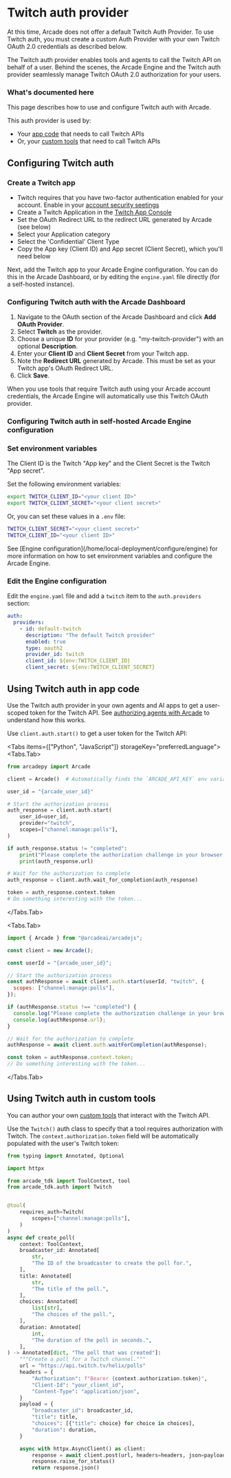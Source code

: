 
# Twitch auth provider

<Callout type="info">
  At this time, Arcade does not offer a default Twitch Auth Provider. To use
  Twitch auth, you must create a custom Auth Provider with your own Twitch OAuth
  2.0 credentials as described below.
</Callout>

The Twitch auth provider enables tools and agents to call the Twitch API on behalf of a user. Behind the scenes, the Arcade Engine and the Twitch auth provider seamlessly manage Twitch OAuth 2.0 authorization for your users.

### What's documented here

This page describes how to use and configure Twitch auth with Arcade.

This auth provider is used by:

- Your [app code](#using-twitch-auth-in-app-code) that needs to call Twitch APIs
- Or, your [custom tools](#using-twitch-auth-in-custom-tools) that need to call Twitch APIs

## Configuring Twitch auth

### Create a Twitch app

- Twitch requires that you have two-factor authentication enabled for your account. Enable in your [account security seetings](https://www.twitch.tv/settings/security)
- Create a Twitch Application in the [Twitch App Console](https://dev.twitch.tv/console/apps)
- Set the OAuth Redirect URL to the redirect URL generated by Arcade (see below)
- Select your Application category
- Select the 'Confidential' Client Type
- Copy the App key (Client ID) and App secret (Client Secret), which you'll need below

Next, add the Twitch app to your Arcade Engine configuration. You can do this in the Arcade Dashboard, or by editing the `engine.yaml` file directly (for a self-hosted instance).

### Configuring Twitch auth with the Arcade Dashboard

1. Navigate to the OAuth section of the Arcade Dashboard and click **Add OAuth Provider**.
2. Select **Twitch** as the provider.
3. Choose a unique **ID** for your provider (e.g. "my-twitch-provider") with an optional **Description**.
4. Enter your **Client ID** and **Client Secret** from your Twitch app.
5. Note the **Redirect URL** generated by Arcade. This must be set as your Twitch app's OAuth Redirect URL.
6. Click **Save**.

When you use tools that require Twitch auth using your Arcade account credentials, the Arcade Engine will automatically use this Twitch OAuth provider.

### Configuring Twitch auth in self-hosted Arcade Engine configuration

<Steps>

### Set environment variables

<Callout type="info">
  The Client ID is the Twitch "App key" and the Client Secret is the Twitch "App
  secret".
</Callout>

Set the following environment variables:

```bash
export TWITCH_CLIENT_ID="<your client ID>"
export TWITCH_CLIENT_SECRET="<your client secret>"
```

Or, you can set these values in a `.env` file:

```bash
TWITCH_CLIENT_SECRET="<your client secret>"
TWITCH_CLIENT_ID="<your client ID>"
```

<Callout>
  See [Engine configuration](/home/local-deployment/configure/engine) for more
  information on how to set environment variables and configure the Arcade
  Engine.
</Callout>

### Edit the Engine configuration

Edit the `engine.yaml` file and add a `twitch` item to the `auth.providers` section:

```yaml {3-9}
auth:
  providers:
    - id: default-twitch
      description: "The default Twitch provider"
      enabled: true
      type: oauth2
      provider_id: twitch
      client_id: ${env:TWITCH_CLIENT_ID}
      client_secret: ${env:TWITCH_CLIENT_SECRET}
```

</Steps>

## Using Twitch auth in app code

Use the Twitch auth provider in your own agents and AI apps to get a user-scoped token for the Twitch API. See [authorizing agents with Arcade](/home/auth/how-arcade-helps) to understand how this works.

Use `client.auth.start()` to get a user token for the Twitch API:

<Tabs items={["Python", "JavaScript"]} storageKey="preferredLanguage">
<Tabs.Tab>

```python {8-12}
from arcadepy import Arcade

client = Arcade()  # Automatically finds the `ARCADE_API_KEY` env variable

user_id = "{arcade_user_id}"

# Start the authorization process
auth_response = client.auth.start(
    user_id=user_id,
    provider="twitch",
    scopes=["channel:manage:polls"],
)

if auth_response.status != "completed":
    print("Please complete the authorization challenge in your browser:")
    print(auth_response.url)

# Wait for the authorization to complete
auth_response = client.auth.wait_for_completion(auth_response)

token = auth_response.context.token
# Do something interesting with the token...
```

</Tabs.Tab>

<Tabs.Tab>

```javascript {8-10}
import { Arcade } from "@arcadeai/arcadejs";

const client = new Arcade();

const userId = "{arcade_user_id}";

// Start the authorization process
const authResponse = await client.auth.start(userId, "twitch", {
  scopes: ["channel:manage:polls"],
});

if (authResponse.status !== "completed") {
  console.log("Please complete the authorization challenge in your browser:");
  console.log(authResponse.url);
}

// Wait for the authorization to complete
authResponse = await client.auth.waitForCompletion(authResponse);

const token = authResponse.context.token;
// Do something interesting with the token...
```

</Tabs.Tab>

</Tabs>

## Using Twitch auth in custom tools

You can author your own [custom tools](/home/build-tools/create-a-mcp-server) that interact with the Twitch API.

Use the `Twitch()` auth class to specify that a tool requires authorization with Twitch. The `context.authorization.token` field will be automatically populated with the user's Twitch token:

```python {5-6,9-13,36}
from typing import Annotated, Optional

import httpx

from arcade_tdk import ToolContext, tool
from arcade_tdk.auth import Twitch


@tool(
    requires_auth=Twitch(
        scopes=["channel:manage:polls"],
    )
)
async def create_poll(
    context: ToolContext,
    broadcaster_id: Annotated[
        str,
        "The ID of the broadcaster to create the poll for.",
    ],
    title: Annotated[
        str,
        "The title of the poll.",
    ],
    choices: Annotated[
        list[str],
        "The choices of the poll.",
    ],
    duration: Annotated[
        int,
        "The duration of the poll in seconds.",
    ],
) -> Annotated[dict, "The poll that was created"]:
    """Create a poll for a Twitch channel."""
    url = "https://api.twitch.tv/helix/polls"
    headers = {
        "Authorization": f"Bearer {context.authorization.token}",
        "Client-Id": "your_client_id",
        "Content-Type": "application/json",
    }
    payload = {
        "broadcaster_id": broadcaster_id,
        "title": title,
        "choices": [{"title": choice} for choice in choices],
        "duration": duration,
    }

    async with httpx.AsyncClient() as client:
        response = await client.post(url, headers=headers, json=payload)
        response.raise_for_status()
        return response.json()
```

<ToolFooter pipPackageName="arcade_twitch" />
